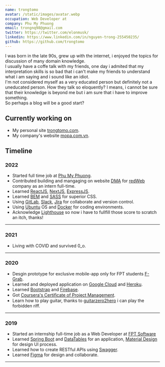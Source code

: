 ```yaml
---
name: trongtomo
avatar: /static/images/avatar.webp
occupation: Web Developer at
company: Phu My Phuong
email: trongnq98@gmail.com
twitter: https://twitter.com/elonmusk/
linkedin: https://www.linkedin.com/in/nguyen-trong-255450235/
github: https://github.com/trongtomo
---
```


I was born in the late 90s, grew up with the internet, i enjoyed the topics for discussion of many domain knowledge.\
I usually have a coffe talk with my friends, one day i admited that my interpretation skills is so bad that i can't make my friends to understand what i am saying and i sound like an idiot.\
I'm not considered myself as a very educated person but definitely not a uneducated person. How they talk so eloquently? I means, i cannot be sure that their knowledge is beyond me but i am sure that i have to improve something.\
So perhaps a blog will be a good start?

## Currently working on

- My personal site [trongtomo.com](/).
- My company's website [mopa.com.vn](https://mopa.com.vn).

## Timeline

### 2022

- Started full time job at [Phu My Phuong](https://mopa.com.vn/).
- Contributed building and mangaging on website [DMA](https://dma.aesirx.io/) for [redWeb](https://r-digital.tech/) company as an intern full-time.
- Learned [ReactJS](https://reactjs.org/), [NextJS](https://nextjs.org/), [ExpressJS](https://expressjs.com/).
- Learned [BEM](https://getbem.com/introduction/) and [SASS](https://sass-lang.com/) for superior CSS.
- Using [GitLab](https://about.gitlab.com/), [Slack](https://slack.com/), [Jira](https://www.atlassian.com/software/jira) for collaborate and version control.
- Using [Ubuntu](https://ubuntu.com) OS and [Docker](https://www.docker.com/) for coding environments.
- Acknowledge [Lighthouse](https://developer.chrome.com/docs/lighthouse/overview/) so now i have to fullfill those score to scratch an itch, thanks!

---

### 2021

- Living with COVID and survived 0_o.

---

### 2020

- Desgin prototype for exclusive mobile-app only for FPT students [F-Grab](https://bit.ly/3tzAe7m).
- Learned and deployed application on [Google Cloud](https://cloud.google.com/) and [Heroku](https://www.heroku.com/).
- Learned [Bootstrap](https://getbootstrap.com/docs/5.0/getting-started/introduction/) and [Firebase](https://firebase.google.com/).
- Got [Coursera's Certiﬁcate of Project Management](https://coursera.org/share/e68a846cbd98e989c0e72e0b1ed4d6f3/).
- Learn how to play guitar, thanks to [guitarzero2hero](https://guitarzero2hero.com/) i can play the forbidden riff.

---

### 2019

- Started an internship full-time job as a Web Developer at [FPT Software](https://www.fpt-software.com/)
- Learned [Spring Boot](https://spring.io/projects/spring-boot) and [DataTables](https://datatables.net/) for an application, [Material Design](https://m2.material.io/design) for design UI process.
- Learned how to create RESTful APIs using [Swagger](https://swagger.io/).
- Learned [Figma](https://www.figma.com/) for design and collaborate.

---
